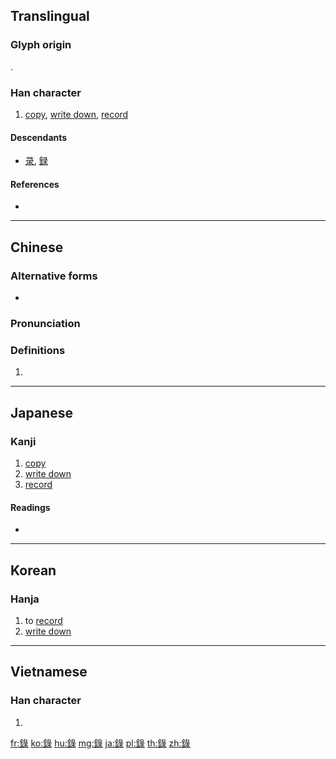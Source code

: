 {{character info/new}}
{{also|録}}
==Translingual==
{{Han simplified forms|錄|録|录}}

===Glyph origin===
{{Han etym}}
{{Han compound|金|t1=metal|alt1=釒|彔|ls=psc|c1=s|c2=p}}.

===Han character===
{{Han char|rn=167|rad=金|as=08|sn=16|four=87132|canj=CVNE|ids=⿰金彔}}

# [[copy]], [[write down]], [[record]]

====Descendants====
* [[录]], [[録]]

====References====
* {{Han ref|kx=1309.110|dkj=40519|dj=1811.060|hdz=64227.091|uh=9304|ud=37636|bh=BFFD|bd=49149}}

----

==Chinese==
{{zh-forms|s=录}}

===Alternative forms===
* {{zh-l|録}}

===Pronunciation===
{{zh-pron
|m=lù
|c=luk6
|mn=le̍k/lio̍k/lo̍k
|h=pfs=liu̍k
|mc=
|oc=y
|ma=
|cat=v
}}

===Definitions===
{{zh-hanzi}}

# {{rfdef|lang=zh}}

----

==Japanese==

===Kanji===
{{ja-kanji|grade=|rs=金08|style=ky|shin=録}}

# [[copy]]
# [[write down]]
# [[record]]

====Readings====
* {{ja-readings|on=[[ろく]] (roku), [[りょ]] (ryo)|kun=[[しるす]] (shirusu)|nanori=}}

----

==Korean==

===Hanja===
{{ko-hanja|hangeul=[[록]]>[[녹]], [[여]]|eumhun=|rv=rok>nok, yeo|mr=rok>nok, yŏ|y=lok>nok, ye}}

# to [[record]]
# [[write down]]

----

==Vietnamese==

===Han character===
{{vi-hantu|[[lục]]|rs=金08}}

# {{defn|lang=vi|sort=金08}}

[[fr:錄]]
[[ko:錄]]
[[hu:錄]]
[[mg:錄]]
[[ja:錄]]
[[pl:錄]]
[[th:錄]]
[[zh:錄]]